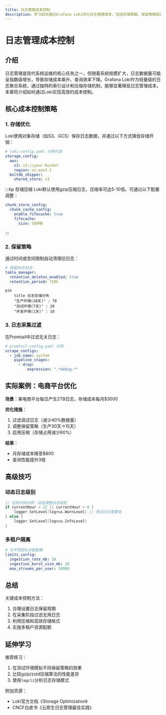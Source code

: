 ```yaml
---
title: 日志管理成本控制
description: 学习如何通过Grafana Loki优化日志管理成本，包括存储策略、保留策略和查询效率的实践方法。
---
```


# 日志管理成本控制

## 介绍

日志管理是现代系统运维的核心任务之一，但随着系统规模扩大，日志数据量可能呈指数级增长，导致存储成本飙升、查询效率下降。Grafana Loki作为轻量级的日志聚合系统，通过独特的索引设计和压缩存储机制，能够显著降低日志管理成本。本章将介绍如何通过Loki实现高效的成本控制。

## 核心成本控制策略

### 1. 存储优化

Loki使用对象存储（如S3、GCS）保存日志数据，并通过以下方式降低存储开销：

```yaml
# loki-config.yaml 示例片段
storage_config:
  aws:
    s3: s3://your-bucket
    region: us-east-1
  boltdb_shipper:
    shared_store: s3
```

:::tip 存储压缩
Loki默认使用gzip压缩日志，压缩率可达5-10倍。可通过以下配置调整：
```yaml
chunk_store_config:
  chunk_cache_config:
    enable_fifocache: true
    fifocache:
      size: 500MB
```
:::

### 2. 保留策略

通过时间或空间限制自动清理旧日志：

```yaml
# 保留30天日志
table_manager:
  retention_deletes_enabled: true
  retention_period: 720h
```

```mermaid
pie
    title 日志存储分布
    "生产环境(30天)" : 70
    "测试环境(7天)" : 20
    "开发环境(1天)" : 10
```

### 3. 日志采集过滤

在Promtail中过滤无关日志：

```yaml
# promtail-config.yaml 示例
scrape_configs:
  - job_name: system
    pipeline_stages:
      - drop:
          expression: ".*debug.*"
```

## 实际案例：电商平台优化

**场景**：某电商平台每日产生2TB日志，存储成本每月$3000

**优化措施**：
1. 过滤调试日志（减少40%数据量）
2. 调整保留策略（生产30天→15天）
3. 启用压缩（存储占用减少60%）

**结果**：
- 月存储成本降至$800
- 查询性能提升3倍

## 高级技巧

### 动态日志级别

```go
// 应用代码示例：动态调整日志级别
if currentHour > 22 || currentHour < 6 {
    logger.SetLevel(logrus.WarnLevel) // 夜间只记录警告
} else {
    logger.SetLevel(logrus.InfoLevel)
}
```

### 多租户隔离

```yaml
# 为不同团队分配配额
limits_config:
  ingestion_rate_mb: 10
  ingestion_burst_size_mb: 20
  max_streams_per_user: 10000
```

## 总结

关键成本控制方法：
1. 合理设置日志保留周期
2. 在采集阶段过滤无用日志
3. 利用压缩和高效存储格式
4. 实施多租户资源配额

## 延伸学习

推荐练习：
1. 在测试环境模拟不同保留策略的效果
2. 比较gzip/zstd压缩算法的性能差异
3. 使用`logcli`分析日志存储模式

附加资源：
- Loki官方文档《Storage Optimization》
- CNCF白皮书《云原生日志管理最佳实践》